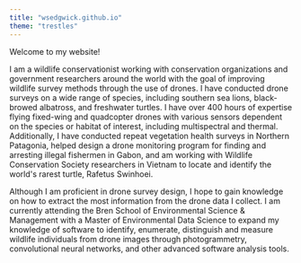 ```yaml
---
title: "wsedgwick.github.io"
theme: "trestles"
---
```


Welcome to my website!

I am a wildlife conservationist working with conservation organizations and government researchers around the world with the goal of improving wildlife survey methods through the use of drones. I have conducted drone surveys on a wide range of species, including southern sea lions, black-browed albatross, and freshwater turtles. I have over 400 hours of expertise flying fixed-wing and quadcopter drones with various sensors dependent on the species or habitat of interest, including multispectral and thermal. Additionally, I have conducted repeat vegetation health surveys in Northern Patagonia, helped design a drone monitoring program for finding and arresting illegal fishermen in Gabon, and am working with Wildlife Conservation Society researchers in Vietnam to locate and identify the world\'s rarest turtle, Rafetus Swinhoei.

Although I am proficient in drone survey design, I hope to gain knowledge on how to extract the most information from the drone data I collect. I am currently attending the Bren School of Environmental Science & Management with a Master of Environmental Data Science to expand my knowledge of software to identify, enumerate, distinguish and measure wildlife individuals from drone images through photogrammetry, convolutional neural networks, and other advanced software analysis tools.
